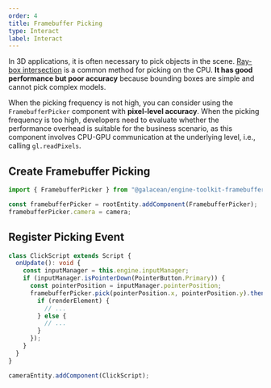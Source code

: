 ```yaml
---
order: 4
title: Framebuffer Picking
type: Interact
label: Interact
---
```


In 3D applications, it is often necessary to pick objects in the scene. [Ray-box intersection](/en/docs/physics/manager/#使用射线检测) is a common method for picking on the CPU. **It has good performance but poor accuracy** because bounding boxes are simple and cannot pick complex models.

When the picking frequency is not high, you can consider using the `FramebufferPicker` component with **pixel-level accuracy**. When the picking frequency is too high, developers need to evaluate whether the performance overhead is suitable for the business scenario, as this component involves CPU-GPU communication at the underlying level, i.e., calling `gl.readPixels`.

<Playground href="/embed/framebuffer-picker" />

## Create Framebuffer Picking

```typescript
import { FramebufferPicker } from "@galacean/engine-toolkit-framebuffer-picker";

const framebufferPicker = rootEntity.addComponent(FramebufferPicker);
framebufferPicker.camera = camera;
```

## Register Picking Event

```typescript
class ClickScript extends Script {
  onUpdate(): void {
    const inputManager = this.engine.inputManager;
    if (inputManager.isPointerDown(PointerButton.Primary)) {
      const pointerPosition = inputManager.pointerPosition;
      framebufferPicker.pick(pointerPosition.x, pointerPosition.y).then((renderElement) => {
        if (renderElement) {
          // ...
        } else {
          // ...
        }
      });
    }
  }
}

cameraEntity.addComponent(ClickScript);
```
